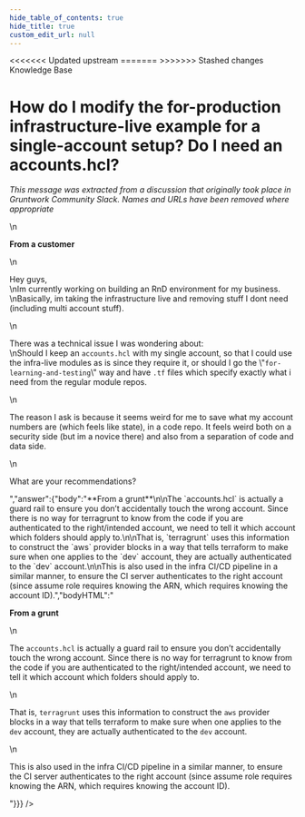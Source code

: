 ```yaml
---
hide_table_of_contents: true
hide_title: true
custom_edit_url: null
---
```



<head>
<<<<<<< Updated upstream
  <link rel="canonical" href="https://github.com/tnn-tnn-gruntwork-io/knowledge-base/discussions/21" />
=======
  <link rel="canonical" href="https://github.com/tnn-tnn-gruntwork-io/knowledge-base/discussions/21" />
>>>>>>> Stashed changes
</head>

<CenterLayout>
<span className="searchCategory">Knowledge Base</span>
<h1>How do I modify the for-production infrastructure-live example for a single-account setup? Do I need an accounts.hcl?</h1>
<GitHub discussion={{"id":"MDEwOkRpc2N1c3Npb24zNTUzMTk3","number":21,"author":{"login":"gruntwork-support"},"title":"How do I modify the for-production infrastructure-live example for a single-account setup? Do I need an accounts.hcl?","body":"_This message was extracted from a discussion that originally took place in Gruntwork Community Slack. Names and URLs have been removed where appropriate_\n\n**From a customer**\n\nHey guys,\nIm currently working on building an RnD environment for my business.\nBasically, im taking the infrastructure live and removing stuff I dont need (including multi account stuff).\n\nThere was a technical issue I was wondering about:\nShould I keep an `accounts.hcl` with my single account, so that I could use the infra-live modules as is since they require it, or should I go the \"`for-learning-and-testing`\" way and have `.tf` files which specify exactly what i need from the regular module repos.\n\nThe reason I ask is because it seems weird for me to save what my account numbers are (which feels like state), in a code repo. It feels weird both on a security side (but im a novice there) and also from a separation of code and data side.\n\nWhat are your recommendations?","bodyHTML":"<p dir=\"auto\"><em>This message was extracted from a discussion that originally took place in Gruntwork Community Slack. Names and URLs have been removed where appropriate</em></p>\n<p dir=\"auto\"><strong>From a customer</strong></p>\n<p dir=\"auto\">Hey guys,<br>\nIm currently working on building an RnD environment for my business.<br>\nBasically, im taking the infrastructure live and removing stuff I dont need (including multi account stuff).</p>\n<p dir=\"auto\">There was a technical issue I was wondering about:<br>\nShould I keep an <code class=\"notranslate\">accounts.hcl</code> with my single account, so that I could use the infra-live modules as is since they require it, or should I go the \"<code class=\"notranslate\">for-learning-and-testing</code>\" way and have <code class=\"notranslate\">.tf</code> files which specify exactly what i need from the regular module repos.</p>\n<p dir=\"auto\">The reason I ask is because it seems weird for me to save what my account numbers are (which feels like state), in a code repo. It feels weird both on a security side (but im a novice there) and also from a separation of code and data side.</p>\n<p dir=\"auto\">What are your recommendations?</p>","answer":{"body":"**From a grunt**\n\nThe `accounts.hcl` is actually a guard rail to ensure you don’t accidentally touch the wrong account. Since there is no way for terragrunt to know from the code if you are authenticated to the right/intended account, we need to tell it which account which folders should apply to.\n\nThat is, `terragrunt` uses this information to construct the `aws` provider blocks in a way that tells terraform to make sure when one applies to the `dev` account, they are actually authenticated to the `dev` account.\n\nThis is also used in the infra CI/CD pipeline in a similar manner, to ensure the CI server authenticates to the right account (since assume role requires knowing the ARN, which requires knowing the account ID).","bodyHTML":"<p dir=\"auto\"><strong>From a grunt</strong></p>\n<p dir=\"auto\">The <code class=\"notranslate\">accounts.hcl</code> is actually a guard rail to ensure you don’t accidentally touch the wrong account. Since there is no way for terragrunt to know from the code if you are authenticated to the right/intended account, we need to tell it which account which folders should apply to.</p>\n<p dir=\"auto\">That is, <code class=\"notranslate\">terragrunt</code> uses this information to construct the <code class=\"notranslate\">aws</code> provider blocks in a way that tells terraform to make sure when one applies to the <code class=\"notranslate\">dev</code> account, they are actually authenticated to the <code class=\"notranslate\">dev</code> account.</p>\n<p dir=\"auto\">This is also used in the infra CI/CD pipeline in a similar manner, to ensure the CI server authenticates to the right account (since assume role requires knowing the ARN, which requires knowing the account ID).</p>"}}} />

</CenterLayout>
  

<!-- ##DOCS-SOURCER-START
{
  "sourcePlugin": "github-discussions",
  "hash": "5c13cf5c4514a9b42a64bc071ab9e181"
}
##DOCS-SOURCER-END -->

